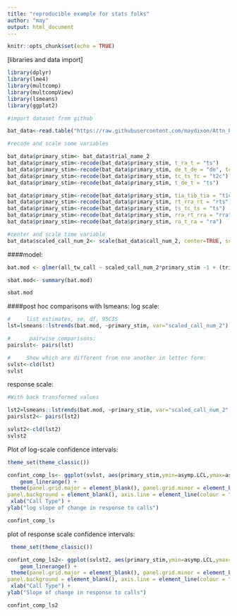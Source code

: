 ```yaml
---
title: "reproducible example for stats folks"
author: "may"
output: html_document
---
```


```r
knitr::opts_chunk$set(echo = TRUE)
```

[libraries and data import]
```r
library(dplyr)
library(lme4)
library(multcomp)
library(multcompView)
library(lsmeans)
library(ggplot2)


```


```r
#import dataset from github

bat_data<-read.table("https://raw.githubusercontent.com/maydixon/Attn_Project/master/attn_habit_1.txt", sep="\t", header=TRUE) #web

#recode and scale some variables

bat_data$primary_stim<- bat_data$trial_name_2
bat_data$primary_stim<-recode(bat_data$primary_stim, t_ra_t = "ts")
bat_data$primary_stim<-recode(bat_data$primary_stim, de_t_de = "de", tc_ts_tc = "t2c")
bat_data$primary_stim<-recode(bat_data$primary_stim, tc_ts_tc = "t2c")
bat_data$primary_stim<-recode(bat_data$primary_stim, t_de_t = "ts")

bat_data$primary_stim<-recode(bat_data$primary_stim, tia_tib_tia = "t1c")
bat_data$primary_stim<-recode(bat_data$primary_stim, rt_rra_rt = "rts")
bat_data$primary_stim<-recode(bat_data$primary_stim, ts_tc_ts = "ts")
bat_data$primary_stim<-recode(bat_data$primary_stim, rra_rt_rra = "rra")
bat_data$primary_stim<-recode(bat_data$primary_stim, ra_t_ra = "ra")

#center and scale time variable
bat_data$scaled_call_num_2<- scale(bat_data$call_num_2, center=TRUE, scale=TRUE)  #scaling call number

```

####model:
```r
bat.mod <- glmer(all_tw_call ~ scaled_call_num_2*primary_stim -1 + (trial_number| Bat_ID), data= bat_data, family="poisson", control=glmerControl(optimizer = "bobyqa"))

sbat.mod<- summary(bat.mod)

sbat.mod
```


####post hoc comparisons with lsmeans:
log scale:
```r
#     list estimates, se, df, 95CIS
lst=lsmeans::lstrends(bat.mod, ~primary_stim, var="scaled_call_num_2")

#      pairwise comparisons:
pairslst<- pairs(lst)

#     Show which are different from one another in letter form:
svlst<-cld(lst)
svlst
```

response scale:
```r
#With back transformed values

lst2=lsmeans::lstrends(bat.mod, ~primary_stim, var="scaled_call_num_2", transform = "response")
pairslst2<- pairs(lst2)

svlst2<-cld(lst2)
svlst2
```


Plot of log-scale confidence intervals:
```r
theme_set(theme_classic())

confint_comp_ls<- ggplot(svlst, aes(primary_stim,ymin=asymp.LCL,ymax=asymp.UCL,colour=primary_stim))+
    geom_linerange() +
 theme(panel.grid.major = element_blank(), panel.grid.minor = element_blank(),
panel.background = element_blank(), axis.line = element_line(colour = "black")) + #gets rid of background
 xlab("Call Type") +
ylab("log slope of change in response to calls")

confint_comp_ls
```

plot of response scale confidence intervals:
```r
 theme_set(theme_classic())

confint_comp_ls2<- ggplot(svlst2, aes(primary_stim,ymin=asymp.LCL,ymax=asymp.UCL,colour=primary_stim))+
    geom_linerange() +
 theme(panel.grid.major = element_blank(), panel.grid.minor = element_blank(),
panel.background = element_blank(), axis.line = element_line(colour = "black")) + #gets rid of background
 xlab("Call Type") +
ylab("Slope of change in response to calls")

confint_comp_ls2
```





